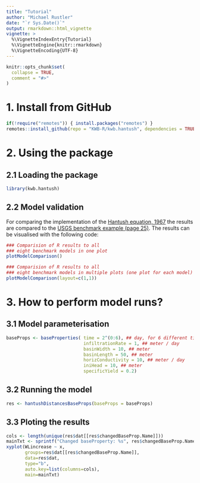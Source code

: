```yaml
---
title: "Tutorial"
author: "Michael Rustler"
date: "`r Sys.Date()`"
output: rmarkdown::html_vignette
vignette: >
  %\VignetteIndexEntry{Tutorial}
  %\VignetteEngine{knitr::rmarkdown}
  %\VignetteEncoding{UTF-8}
---
```


```r
knitr::opts_chunk$set(
  collapse = TRUE,
  comment = "#>"
)
```


# 1. Install from GitHub 

```r
if(!require("remotes")) { install.packages("remotes") }
remotes::install_github(repo = "KWB-R/kwb.hantush", dependencies = TRUE)
```

# 2. Using the package 

## 2.1 Loading the package

```r
library(kwb.hantush)
```

## 2.2 Model validation
 
For comparing the implementation of the [Hantush equation, 1967](http://doi.org/10.1029/WR003i001p00227) the results are 
compared to the [USGS benchmark example (page 25)](https://pubs.usgs.gov/sir/2010/5102/support/sir2010-5102.pdf#page=35). The results can be visualised with the following code:

```r
### Comparision of R results to all 
### eight benchmark models in one plot
plotModelComparison()

### Comparision of R results to all 
### eight benchmark models in multiple plots (one plot for each model)
plotModelComparison(layout=c(1,1))
```

# 3. How to perform model runs?

## 3.1 Model parameterisation

```r
baseProps <- baseProperties( time = 2^(0:6), ## day, for 6 different times !
                             infiltrationRate = 1, ## meter / day
                             basinWidth = 10, ## meter
                             basinLength = 50, ## meter
                             horizConductivity = 10, ## meter / day
                             iniHead = 10, ## meter
                             specificYield = 0.2)
```

## 3.2 Running the model

```r
res <- hantushDistancesBaseProps(baseProps = baseProps)
```

## 3.3 Ploting the results



```r
cols <- length(unique(res$dat[[res$changedBaseProp.Name]]))
mainTxt <- sprintf("Changed baseProperty: %s", res$changedBaseProp.Name)
xyplot(WLincrease ~ x,
       groups=res$dat[[res$changedBaseProp.Name]],
       data=res$dat,
       type="b",
       auto.key=list(columns=cols),
       main=mainTxt)

```
